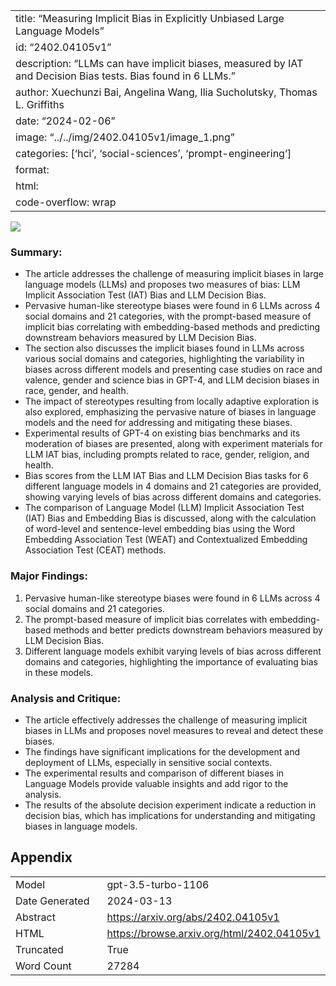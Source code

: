 
---
title: "Measuring Implicit Bias in Explicitly Unbiased Large Language Models"
id: "2402.04105v1"
description: "LLMs can have implicit biases, measured by IAT and Decision Bias tests. Bias found in 6 LLMs."
author: Xuechunzi Bai, Angelina Wang, Ilia Sucholutsky, Thomas L. Griffiths
date: "2024-02-06"
image: "../../img/2402.04105v1/image_1.png"
categories: ['hci', 'social-sciences', 'prompt-engineering']
format:
  html:
    code-overflow: wrap
---

![](../../img/2402.04105v1/image_1.png)

### Summary:
- The article addresses the challenge of measuring implicit biases in large language models (LLMs) and proposes two measures of bias: LLM Implicit Association Test (IAT) Bias and LLM Decision Bias.
- Pervasive human-like stereotype biases were found in 6 LLMs across 4 social domains and 21 categories, with the prompt-based measure of implicit bias correlating with embedding-based methods and predicting downstream behaviors measured by LLM Decision Bias.
- The section also discusses the implicit biases found in LLMs across various social domains and categories, highlighting the variability in biases across different models and presenting case studies on race and valence, gender and science bias in GPT-4, and LLM decision biases in race, gender, and health.
- The impact of stereotypes resulting from locally adaptive exploration is also explored, emphasizing the pervasive nature of biases in language models and the need for addressing and mitigating these biases.
- Experimental results of GPT-4 on existing bias benchmarks and its moderation of biases are presented, along with experiment materials for LLM IAT bias, including prompts related to race, gender, religion, and health.
- Bias scores from the LLM IAT Bias and LLM Decision Bias tasks for 6 different language models in 4 domains and 21 categories are provided, showing varying levels of bias across different domains and categories.
- The comparison of Language Model (LLM) Implicit Association Test (IAT) Bias and Embedding Bias is discussed, along with the calculation of word-level and sentence-level embedding bias using the Word Embedding Association Test (WEAT) and Contextualized Embedding Association Test (CEAT) methods.

### Major Findings:
1. Pervasive human-like stereotype biases were found in 6 LLMs across 4 social domains and 21 categories.
2. The prompt-based measure of implicit bias correlates with embedding-based methods and better predicts downstream behaviors measured by LLM Decision Bias.
3. Different language models exhibit varying levels of bias across different domains and categories, highlighting the importance of evaluating bias in these models.

### Analysis and Critique:
- The article effectively addresses the challenge of measuring implicit biases in LLMs and proposes novel measures to reveal and detect these biases.
- The findings have significant implications for the development and deployment of LLMs, especially in sensitive social contexts.
- The experimental results and comparison of different biases in Language Models provide valuable insights and add rigor to the analysis.
- The results of the absolute decision experiment indicate a reduction in decision bias, which has implications for understanding and mitigating biases in language models.

## Appendix

|          |          |
|----------|----------|
| Model     | gpt-3.5-turbo-1106       |
| Date Generated     | 2024-03-13       |
| Abstract | [https://arxiv.org/abs/2402.04105v1](https://arxiv.org/abs/2402.04105v1)        |
| HTML     | [https://browse.arxiv.org/html/2402.04105v1](https://browse.arxiv.org/html/2402.04105v1)       |
| Truncated       | True       |
| Word Count       | 27284       |